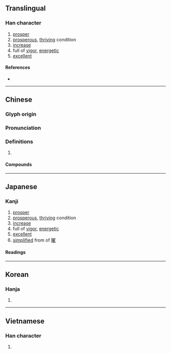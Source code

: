 {{character info/new}}
{{also|𫞂}}
==Translingual==

===Han character===
{{Han char|rn=72|rad=日|as=04|sn=8|four=61014|canj=AMG|ids=⿰日王}}

# [[prosper]]
# [[prosperous]], [[thriving]] condition
# [[increase]]
# full of [[vigor]], [[energetic]]
# [[excellent]]

====References====
* {{Han ref|kx=0490.240|dkj=13774|dj=0851.240|hdz=21488.040|uh=65FA|ud=26106|bh=A9F4|bd=43508}}

----

==Chinese==
{{zh-forms|alt=暀}}

===Glyph origin===
{{Han etym}}

===Pronunciation===
{{zh-pron
|m=wàng
|c=wong6
|h=pfs=vong
|md=
|mn=ōng
|w=
|mc=y
|oc=y
|cat=
}}

===Definitions===
{{zh-hanzi}}

# {{rfdef|lang=zh}}

====Compounds====
{{zh-der|健旺|南旺|喜氣旺色|持旺|暢旺|旺盛|打旺壯|旺月|旺銷|旺季|旺相|肝火旺|趙旺|興旺|見旺|陰虛火旺}}

----

==Japanese==

===Kanji===
{{ja-kanji|grade=|rs=日04}}

# [[prosper]]
# [[prosperous]], [[thriving]] condition
# [[increase]]
# full of [[vigor]], [[energetic]]
# [[excellent]]
# [[simplified]] from of [[曜]]

====Readings====
{{ja-readings
|goon=おう<わう
|kanon=おう<わう
|kun=うつくし-い, かがや-き, さかん-
}}

----

==Korean==

===Hanja===
{{ko-hanja|hangeul=왕|eumhun=|rv=wang|mr=wang|y=wang}}

# {{defn|lang=ko|sort=日04}}

----

==Vietnamese==

===Han character===
{{vi-hantu|[[vượng]]|rs=日04}}

# {{defn|lang=vi|sort=日04}}